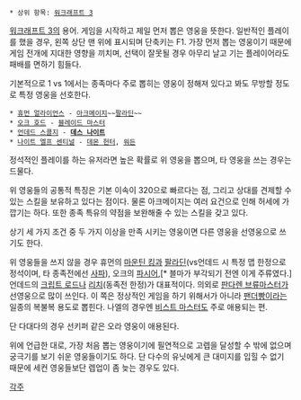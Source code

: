  * 상위 항목: [[워크래프트 3]]

[[워크래프트 3]]의 용어. 게임을 시작하고 제일 먼저 뽑은 영웅을 뜻한다. 일반적인 플레이를 했을 경우, 왼쪽 상단 맨 위에 표시되며 단축키는 F1. 가장 먼저 뽑는 영웅이기 때문에 게임 전개에 지대한 영향을 끼치며, 선택이 잘못될 경우 아무리 날고 기는 플레이어라도 패배를 면하기 힘들다.

기본적으로 1 vs 1에서는 종족마다 주로 뽑히는 영웅이 정해져 있다고 봐도 무방할 정도로 특정 영웅을 선호한다.

 * [[휴먼 얼라이언스]] - [[아크메이지(워크래프트 3)|아크메이지]]~~[[남자라면 선팔라|팔라딘]]~~
 * [[오크 호드]] - [[블레이드 마스터]]
 * [[언데드 스콜지]] - '''[[데스 나이트(워크래프트 3)|데스 나이트]]'''
 * [[나이트 엘프 센티널]] - [[데몬 헌터(워크래프트)|데몬 헌터]], [[워든#s-3.1|워든]]

정석적인 플레이를 하는 유저라면 높은 확률로 위 영웅을 뽑으며, 타 영웅을 쓰는 경우는 드물다.

위 영웅들의 공통적 특징은 기본 이속이 320으로 빠르다는 점, 그리고 상대를 견제할 수 있는 스킬을 보유하고 있다는 점이다. 물론 아크메이지는 여러 요건으로 인해 허세에 가깝기는 하다. 또한 종족 특유의 약점을 보완해줄 수 있는 스킬을 갖고 있다.

상기 세 가지 조건 중 두 가지 이상을 만족 시키는 영웅이면 다른 영웅을 선영웅으로 쓰기도 한다.

위 영웅들을 쓰지 않을 경우 휴먼의 [[마운틴 킹]]과 [[팔라딘(워크래프트 3)|팔라딘]](vs언데드 시 특정 맵 한정으로 정석이며, 타 종족전에선 [[남자라면 선팔라|사파]]), 오크의 [[파시어#s-1.2|파시어]],[* 블마가 부각되기 전엔 이게 주류였다.] 언데드의 [[크립트 로드]]나 [[리치(워크래프트 3)|리치]](동족전 한정)가 대표적이다. 의외로 [[판다렌 브류마스터]]가 선영웅으로 많이 쓰인다. 이 쪽은 정상적인 게임을 하기 위해서가 아니라 [[팬더빵]]이라는 일종의 복불복 용도로 뽑힌다. 나엘의 경우엔 [[비스트 마스터]]도 주로 애용되는 편.

단 다대다의 경우 선키퍼 같은 오라 영웅이 애용된다.

위에 언급한 대로, 가장 처음 뽑는 영웅이기에 필연적으로 고렙을 달성할 수 밖에 없으며 궁극기를 보기 쉬운 영웅들이기도 하다. 단 다수의 유닛에게 큰 대미지를 입힐 수 없기 때문에 세컨 영웅들보단 렙업이 좀 늦는 경우도 있다.

[[각주]]

